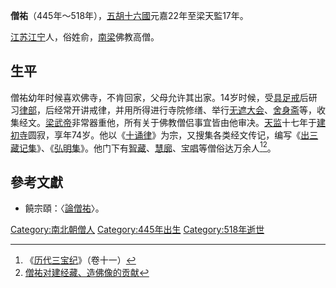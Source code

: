 '''僧祐'''（445年～518年），[[五胡十六國|五胡十六國]]元嘉22年至梁天監17年。

[[江苏|江苏]][[江宁|江宁]]人，俗姓俞，[[南梁|南梁]]佛教高僧。

== 生平 ==
僧祐幼年时候喜欢佛寺，不肯回家，父母允许其出家。14岁时候，受[[具足戒|具足戒]]后研习[[律部|律部]]，后经常开讲戒律，并用所得进行寺院修缮、举行[[无遮大会|无遮大会]]、[[舍身斋|舍身斋]]等，收集经文。[[梁武帝|梁武帝]]非常器重他，所有关于佛教僧侣事宜皆由他审决。[[天监|天监]]十七年于[[建初寺|建初寺]]圆寂，享年74岁。他以《[[十诵律|十诵律]]》为宗，又搜集各类经文传记，编写《[[出三藏记集|出三藏记集]]》、《[[弘明集|弘明集]]》。他门下有[[智藏|智藏]]、[[慧廓|慧廓]]、[[宝唱|宝唱]]等僧俗达万余人<ref>《[[历代三宝纪|历代三宝纪]]》（卷十一）</ref><ref>[http://www.fjdh.com/wumin/HTML/73201.html 僧祐对建经藏、造佛像的贡献]{{Dead link|date=2018年7月 |bot=InternetArchiveBot |fix-attempted=no }}</ref>。

==參考文獻==
<div class="references-small">
<references></references>
</div>
*饒宗頤：〈[https://web.archive.org/web/20141103170949/http://hk.plm.org.cn/gnews/200733/20073347602.html 論僧祐]〉。
{{Authority control}}
{{佛教人物小作品}}

[[Category:南北朝僧人|Category:南北朝僧人]]
[[Category:445年出生|Category:445年出生]]
[[Category:518年逝世|Category:518年逝世]]